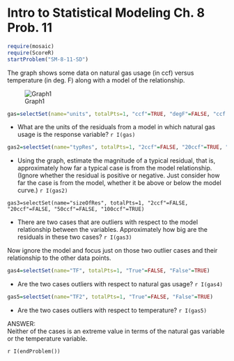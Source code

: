 Intro to Statistical Modeling Ch. 8 Prob. 11
========================================================
```r
require(mosaic)
require(ScoreR)
startProblem("SM-8-11-SD")
```
The graph shows some data on natural gas usage (in ccf) versus temperature (in deg. F) along with a model of the relationship.  

![Graph1](ccf-vs-temp-mod.png)     

```r
gas=selectSet(name="units", totalPts=1, "ccf"=TRUE, "degF"=FALSE, "ccf.per.degF"=FALSE, "none"=FALSE)
```
* What are the units of the residuals from a model in which natural gas usage is the response variable? `r I(gas)`

```r
gas2=selectSet(name="typRes", totalPts=1, "2ccf"=FALSE, "20ccf"=TRUE, "50ccf"=FALSE, "100ccf"=FALSE)
```
* Using the graph, estimate the magnitude of a typical residual, that is, approximately how far a typical case is from the model relationship. (Ignore whether the residual is positive or negative. Just consider how far the case is from the model, whether it be above or below the model curve.) `r I(gas2)`

```{rinclude=FALSE}
gas3=selectSet(name="sizeOfRes", totalPts=1, "2ccf"=FALSE, "20ccf"=FALSE, "50ccf"=FALSE, "100ccf"=TRUE)
```
* There are two cases that are outliers with respect to the model relationship
between the variables.  Approximately how big are the residuals in these two cases? `r I(gas3)`


Now ignore the model and focus just on those two outlier cases and their relationship to the other data points.  

```r
gas4=selectSet(name="TF", totalPts=1, "True"=FALSE, "False"=TRUE)
```
* Are the two cases outliers with respect to natural gas usage? `r I(gas4)`

```r
gas5=selectSet(name="TF2", totalPts=1, "True"=FALSE, "False"=TRUE)
```
* Are the two cases outliers with respect to temperature? `r I(gas5)`

<aside>
ANSWER:     
Neither of the cases is an extreme value in terms of the natural gas variable or the temperature variable.
</aside>

`r I(endProblem())`